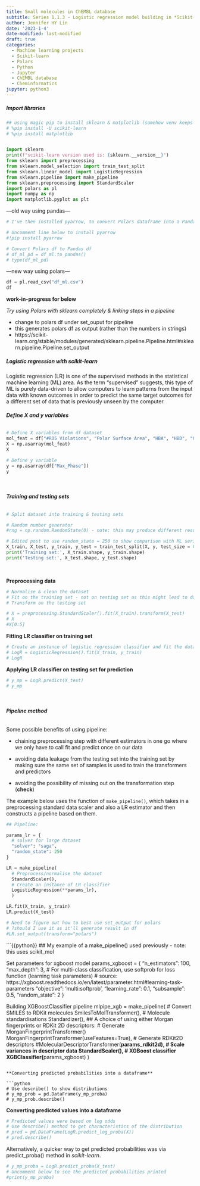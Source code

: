 ```yaml
---
title: Small molecules in ChEMBL database
subtitle: Series 1.1.3 - Logistic regression model building in *Scikit-learn*
author: Jennifer HY Lin
date: '2023-1-4'
date-modified: last-modified
draft: true
categories:
  - Machine learning projects
  - Scikit-learn
  - Polars
  - Python
  - Jupyter
  - ChEMBL database
  - Cheminformatics
jupyter: python3
---
```


##### **Import libraries**

```python
## using magic pip to install sklearn & matplotlib (somehow venv keeps switching off in vscode...)
# %pip install -U scikit-learn
# %pip install matplotlib


import sklearn
print(f"scikit-learn version used is: {sklearn.__version__}")
from sklearn import preprocessing
from sklearn.model_selection import train_test_split
from sklearn.linear_model import LogisticRegression
from sklearn.pipeline import make_pipeline
from sklearn.preprocessing import StandardScaler
import polars as pl
import numpy as np
import matplotlib.pyplot as plt
```

---old way using pandas---

```python
# I've then installed pyarrow, to convert Polars dataframe into a Pandas dataframe, which was needed to run *scikit-learn*.

# Uncomment line below to install pyarrow
#!pip install pyarrow

# Convert Polars df to Pandas df 
# df_ml_pd = df_ml.to_pandas()
# type(df_ml_pd)
```

---new way using polars---

```python
df = pl.read_csv("df_ml.csv")
df
```

**work-in-progress for below**

*Try using Polars with sklearn completely & linking steps in a pipeline*

* change to polars df under set_ouput for pipeline 
- this generates polars df as output (rather than the numbers in strings)
- https://scikit-learn.org/stable/modules/generated/sklearn.pipeline.Pipeline.html#sklearn.pipeline.Pipeline.set_output

##### **Logistic regression with *scikit-learn***

Logistic regression (LR) is one of the supervised methods in the statistical machine learning (ML) area. As the term "supervised" suggests, this type of ML is purely data-driven to allow computers to learn patterns from the input data with known outcomes in order to predict the same target outcomes for a different set of data that is previously unseen by the computer.

###### **Define X and y variables**

```python
# Define X variables from df dataset
mol_feat = df["#RO5 Violations", "Polar Surface Area", "HBA", "HBD", "QED Weighted", "CX LogP", "CX LogD", "Heavy Atoms"]
X = np.asarray(mol_feat)
X
```

```python
# Define y variable
y = np.asarray(df["Max_Phase"])
y
```

<br>

###### **Training and testing sets**

```python
# Split dataset into training & testing sets

# Random number generator
#rng = np.random.RandomState(0) - note: this may produce different result each time

# Edited post to use random_state = 250 to show comparison with ML series 1.2 for reproducible result
X_train, X_test, y_train, y_test = train_test_split(X, y, test_size = 0.2, random_state = 250)
print('Training set:', X_train.shape, y_train.shape)
print('Testing set:', X_test.shape, y_test.shape)
```

<br>

**Preprocessing data**

```python
# Normalise & clean the dataset
# Fit on the training set - not on testing set as this might lead to data leakage
# Transform on the testing set

# X = preprocessing.StandardScaler().fit(X_train).transform(X_test)
# X
#X[0:5]
```

**Fitting LR classifier on training set**

```python
# Create an instance of logistic regression classifier and fit the data
# LogR = LogisticRegression().fit(X_train, y_train)
# LogR
```

**Applying LR classifier on testing set for prediction**

```python
# y_mp = LogR.predict(X_test)
# y_mp
```

<br>

###### **Pipeline method**

Some possible benefits of using pipeline:

- chaining preprocessing step with different estimators in one go where we only have to call fit and predict once on our data 

- avoiding data leakage from the testing set into the training set by making sure the same set of samples is used to train the transformers and predictors 

- avoiding the possibility of missing out on the transformation step (**check**)

The example below uses the function of `make_pipeline()`, which takes in a preprocessing standard data scaler and also a LR estimator and then constructs a pipeline based on them.

```python
## Pipeline:

params_lr = {
  # solver for large dataset
  "solver": "saga",
  "random_state": 250
}

LR = make_pipeline(
  # Preprocess/normalise the dataset
  StandardScaler(), 
  # Create an instance of LR classifier 
  LogisticRegression(**params_lr),
  )

LR.fit(X_train, y_train)
LR.predict(X_test)

# Need to figure out how to best use set_output for polars 
# ?should I use it as it'll generate result in df
#LR.set_output(transform="polars")
```

```{{python}}
## My example of a make_pipeline() used previously - note: this uses scikit_mol

Set parameters for xgboost model
params_xgboost = {
    "n_estimators": 100,
    "max_depth": 3,
    # For multi-class classification, use softprob for loss function (learning task parameters)
    # source: https://xgboost.readthedocs.io/en/latest/parameter.html#learning-task-parameters
    "objective": 'multi:softprob', 
    "learning_rate": 0.1, 
    "subsample": 0.5, 
    "random_state": 2
    }

Building XGBoostClassifier pipeline
mlpipe_xgb = make_pipeline(
    # Convert SMILES to RDKit molecules
    SmilesToMolTransformer(), 
    # Molecule standardisations
    Standardizer(),
    ## A choice of using either Morgan fingerprints  or RDKit 2D descriptors:
    # Generate MorganFingerprintTransformer()
    MorganFingerprintTransformer(useFeatures=True),
    # Generate RDKit2D descriptors
    #MolecularDescriptorTransformer(**params_rdkit2d),
    # Scale variances in descriptor data
    StandardScaler(),
    # XGBoost classifier
    XGBClassifier(**params_xgboost)
)
```

**Converting predicted probabilities into a dataframe**

```python
# Use describe() to show distributions
# y_mp_prob = pd.DataFrame(y_mp_proba)
# y_mp_prob.describe()
```


**Converting predicted values into a dataframe**

```python
# Predicted values were based on log odds
# Use describe() method to get characteristics of the distribution
# pred = pd.DataFrame(LogR.predict_log_proba(X))
# pred.describe()
```

Alternatively, a quicker way to get predicted probabilities was via predict_proba() method in *scikit-learn*.

```python
# y_mp_proba = LogR.predict_proba(X_test)
# Uncomment below to see the predicted probabilities printed
#print(y_mp_proba)
```
